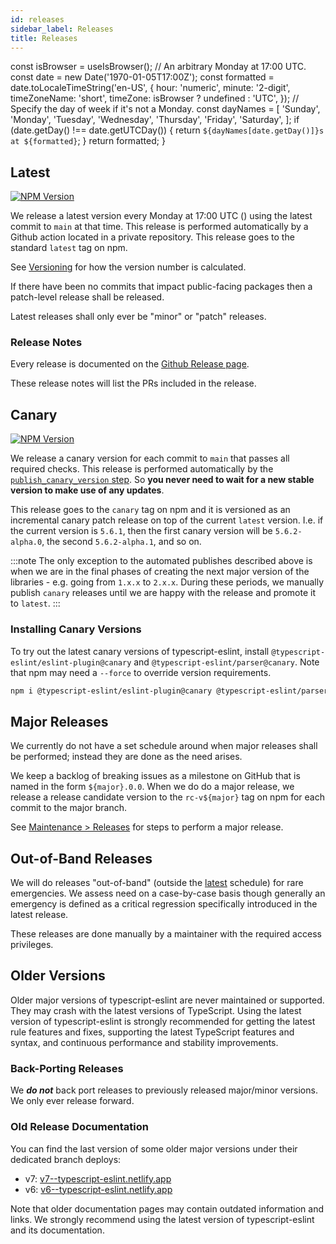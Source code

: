 ```yaml
---
id: releases
sidebar_label: Releases
title: Releases
---
```



  const isBrowser = useIsBrowser();
  // An arbitrary Monday at 17:00 UTC.
  const date = new Date('1970-01-05T17:00Z');
  const formatted = date.toLocaleTimeString('en-US', {
    hour: 'numeric',
    minute: '2-digit',
    timeZoneName: 'short',
    timeZone: isBrowser ? undefined : 'UTC',
  });
  // Specify the day of week if it's not a Monday.
  const dayNames = [
    'Sunday',
    'Monday',
    'Tuesday',
    'Wednesday',
    'Thursday',
    'Friday',
    'Saturday',
  ];
  if (date.getDay() !== date.getUTCDay()) {
    return `${dayNames[date.getDay()]}s at ${formatted}`;
  }
  return formatted;
}

## Latest

<a href="https://www.npmjs.com/package/@typescript-eslint/parser">
  <img
    src="https://img.shields.io/npm/v/@typescript-eslint/parser/latest.svg?style=flat-square"
    alt="NPM Version"
  />
</a>

We release a latest version every Monday at 17:00 UTC (<LocalTimeOfRelease />) using the latest commit to `main` at that time. This release is performed automatically by a Github action located in a private repository. This release goes to the standard `latest` tag on npm.

See [Versioning](./Versioning.mdx) for how the version number is calculated.

If there have been no commits that impact public-facing packages then a patch-level release shall be released.

Latest releases shall only ever be "minor" or "patch" releases.

### Release Notes

Every release is documented on the [Github Release page](https://github.com/typescript-eslint/typescript-eslint/releases).

These release notes will list the PRs included in the release.

## Canary

<a href="https://www.npmjs.com/package/@typescript-eslint/parser">
  <img
    src="https://img.shields.io/npm/v/@typescript-eslint/parser/canary.svg?style=flat-square"
    alt="NPM Version"
  />
</a>

We release a canary version for each commit to `main` that passes all required checks. This release is performed automatically by the [`publish_canary_version` step](https://github.com/typescript-eslint/typescript-eslint/blob/5feb2dba9da2bd5e233451b7b0f1c99414b5aef9/.github/workflows/ci.yml#L234-L263). So **you never need to wait for a new stable version to make use of any updates**.

This release goes to the `canary` tag on npm and it is versioned as an incremental canary patch release on top of the current `latest` version. I.e. if the current version is `5.6.1`, then the first canary version will be `5.6.2-alpha.0`, the second `5.6.2-alpha.1`, and so on.

:::note
The only exception to the automated publishes described above is when we are in the final phases of creating the next major version of the libraries - e.g. going from `1.x.x` to `2.x.x`.
During these periods, we manually publish `canary` releases until we are happy with the release and promote it to `latest`.
:::

### Installing Canary Versions

To try out the latest canary versions of typescript-eslint, install `@typescript-eslint/eslint-plugin@canary` and `@typescript-eslint/parser@canary`.
Note that npm may need a `--force` to override version requirements.

```bash npm2yarn
npm i @typescript-eslint/eslint-plugin@canary @typescript-eslint/parser@canary --save-dev --force
```

## Major Releases

We currently do not have a set schedule around when major releases shall be performed; instead they are done as the need arises.

We keep a backlog of breaking issues as a milestone on GitHub that is named in the form `${major}.0.0`.
When we do do a major release, we release a release candidate version to the `rc-v${major}` tag on npm for each commit to the major branch.

See [Maintenance > Releases](../maintenance/Releases.mdx#major-releases) for steps to perform a major release.

## Out-of-Band Releases

We will do releases "out-of-band" (outside the [latest](#latest) schedule) for rare emergencies.
We assess need on a case-by-case basis though generally an emergency is defined as a critical regression specifically introduced in the latest release.

These releases are done manually by a maintainer with the required access privileges.

## Older Versions

Older major versions of typescript-eslint are never maintained or supported.
They may crash with the latest versions of TypeScript.
Using the latest version of typescript-eslint is strongly recommended for getting the latest rule features and fixes, supporting the latest TypeScript features and syntax, and continuous performance and stability improvements.

### Back-Porting Releases

We **_do not_** back port releases to previously released major/minor versions.
We only ever release forward.

### Old Release Documentation

You can find the last version of some older major versions under their dedicated branch deploys:

- v7: [v7--typescript-eslint.netlify.app](https://v7--typescript-eslint.netlify.app)
- v6: [v6--typescript-eslint.netlify.app](https://v6--typescript-eslint.netlify.app)

Note that older documentation pages may contain outdated information and links.
We strongly recommend using the latest version of typescript-eslint and its documentation.
